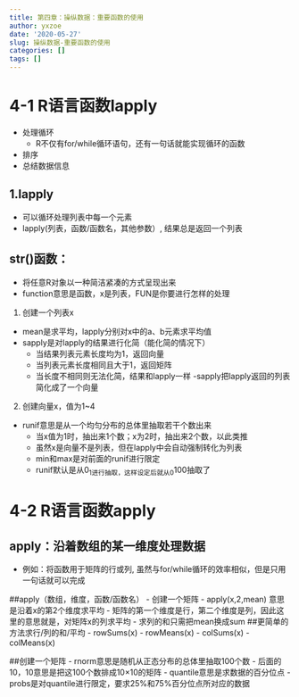 ```yaml
---
title: 第四章：操纵数据：重要函数的使用
author: yxzoe
date: '2020-05-27'
slug: 操纵数据-重要函数的使用
categories: []
tags: []
---
```


# 4-1  R语言函数lapply
- 处理循环
  - R不仅有for/while循环语句，还有一句话就能实现循环的函数
- 排序
- 总结数据信息

## 1.lapply
- 可以循环处理列表中每一个元素
- lapply(列表，函数/函数名，其他参数）, 结果总是返回一个列表

## str()函数：
- 将任意R对象以一种简洁紧凑的方式呈现出来
- function意思是函数，x是列表，FUN是你要进行怎样的处理
1. 创建一个列表x
- mean是求平均，lapply分别对x中的a、b元素求平均值
-  sapply是对lapply的结果进行化简（能化简的情况下）
	- 当结果列表元素长度均为1，返回向量
	- 当列表元素长度相同且大于1，返回矩阵
	- 当长度不相同则无法化简，结果和lapply一样
-sapply把lapply返回的列表简化成了一个向量 
2. 创建向量x，值为1~4
  - runif意思是从一个均匀分布的总体里抽取若干个数出来
	- 当x值为1时，抽出来1个数；x为2时，抽出来2个数，以此类推
	- 虽然x是向量不是列表，但在lapply中会自动强制转化为列表
	- min和max是对前面的runif进行限定
	- runif默认是从0~1进行抽取，这样设定后就从0~100抽取了
	
# 4-2  R语言函数apply
## apply：沿着数组的某一维度处理数据
- 例如：将函数用于矩阵的行或列, 虽然与for/while循环的效率相似，但是只用一句话就可以完成

##apply（数组，维度，函数/函数名）
- 创建一个矩阵
- apply(x,2,mean)  意思是沿着x的第2个维度求平均
- 矩阵的第一个维度是行，第二个维度是列，因此这里的意思就是，对矩阵x的列求平均
- 求列的和只需把mean换成sum
##更简单的方法求行/列的和/平均
- rowSums(x)
- rowMeans(x)
- colSums(x)
- colMeans(x)

##创建一个矩阵
- rnorm意思是随机从正态分布的总体里抽取100个数
- 后面的10，10意思是把这100个数排成10×10的矩阵
- quantile意思是求数据的百分位点
- probs是对quantile进行限定，要求25%和75%百分位点所对应的数据
